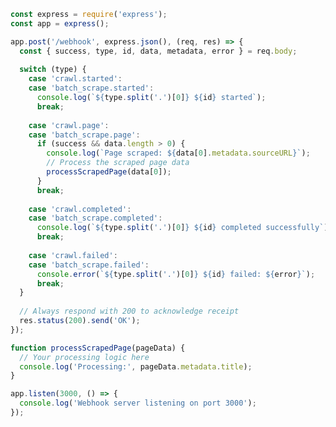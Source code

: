 ```javascript Node.js/Express
const express = require('express');
const app = express();

app.post('/webhook', express.json(), (req, res) => {
  const { success, type, id, data, metadata, error } = req.body;
  
  switch (type) {
    case 'crawl.started':
    case 'batch_scrape.started':
      console.log(`${type.split('.')[0]} ${id} started`);
      break;
      
    case 'crawl.page':
    case 'batch_scrape.page':
      if (success && data.length > 0) {
        console.log(`Page scraped: ${data[0].metadata.sourceURL}`);
        // Process the scraped page data
        processScrapedPage(data[0]);
      }
      break;
      
    case 'crawl.completed':
    case 'batch_scrape.completed':
      console.log(`${type.split('.')[0]} ${id} completed successfully`);
      break;
      
    case 'crawl.failed':
    case 'batch_scrape.failed':
      console.error(`${type.split('.')[0]} ${id} failed: ${error}`);
      break;
  }
  
  // Always respond with 200 to acknowledge receipt
  res.status(200).send('OK');
});

function processScrapedPage(pageData) {
  // Your processing logic here
  console.log('Processing:', pageData.metadata.title);
}

app.listen(3000, () => {
  console.log('Webhook server listening on port 3000');
}); 
